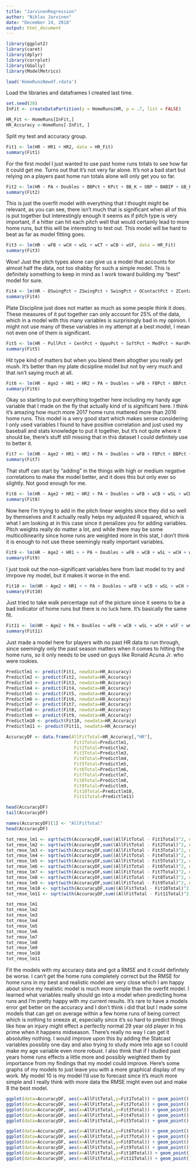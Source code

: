 ```yaml
---
title: "JarvinenRegression"
author: "Niklas Jarvinen"
date: "December 14, 2018"
output: html_document
---
```



```r
library(ggplot2)
library(caret)
library(dplyr)
library(corrplot)
library(GGally)
library(ModelMetrics)
```

```r
load('HomeRunsNewdf.rdata')
```

Load the libraries and dataframes I created last time.

```r
set.seed(28)
InFit <- createDataPartition(y = HomeRuns$HR, p = .7, list = FALSE)

HR_Fit <- HomeRuns[InFit,]
HR_Accuracy <-HomeRuns[-InFit, ]
```

Split my test and accuracy group.

```r
Fit1 <- lm(HR ~ HR1 + HR2, data = HR_Fit)
summary(Fit1)
```

For the first model I just wanted to use past home runs totals to see how far it could get me. Turns out that it's not very far alone. It's not a bad start but relying on a players past home run totals alone will only get you so far.

```r
Fit2 <- lm(HR ~ PA + Doubles + BBPct + KPct + BB_K + OBP + BABIP + GB_FB + LDPct + GBPct + FBPct + wFB + wSL + wCT + wCB + wCH + wSF + OSwingPct + ZSwingPct + SwingPct + OContactPct + ZContactPct + ContactPct + ZonePct + FStrikePct + SwStrPct + PullPct + CentPct + OppoPct + SoftPct + MedPct + HardPct + HR1 + HR2 + Age2, data = HR_Fit)
summary(Fit2)
```

This is just the overfit model with everything that I thought might be relevant, as you can see, there isn't much that is significant when all of this is put together but interestingly enough it seems as if pitch type is very important, if a hitter can hit each pitch well that would certainly lead to more home runs, but this will be interesting to test out. This model will be hard to beat as far as model fitting goes.

```r
Fit3 <- lm(HR ~ wFB + wCH + wSL + wCT + wCB + wSF, data = HR_Fit)
summary(Fit3)
```

Wow! Just the pitch types alone can give us a model that accounts for almost half the data, not too shabby for such a simple model. This is definitely something to keep in mind as I work toward building my "best" model for sure.  

```r
Fit4 <- lm(HR ~ OSwingPct + ZSwingPct + SwingPct + OContactPct + ZContactPct + ContactPct + ZonePct + FStrikePct + SwStrPct, data = HR_Fit)
summary(Fit4)
```

Plate Discipline just does not matter as much as some people think it does. These measures of it put together can only account for 25% of the data, which in a model with this many variables is surprisingly bad in my opinion. I might not use many of these variables in my attempt at a best model, I mean not even one of them is significant.

```r
Fit5 <- lm(HR ~ PullPct + CentPct + OppoPct + SoftPct + MedPct + HardPct + FBPct + GBPct + LDPct, data = HR_Fit)
summary(Fit5)
```

Hit type kind of matters but when you blend them altogther you really get mush. It's better than my plate dicsipline model but not by very much and that isn't saying much at all.

```r
Fit6 <- lm(HR ~ Age2 + HR1 + HR2 + PA + Doubles + wFB + FBPct + BBPct + HardPct + OBP + PullPct, data = HR_Fit)
summary(Fit6)
```

Okay so starting to put everything together here including my handy age variable that I made on the fly that actually kind of is significant here. I think it's amazing how much more 2017 home runs mattered more than 2016 home runs. This model is a very good start which makes sense considering I only used variables I found to have positive correlation and just used my baseball and stats knowledge to put it together, but it's not quite where it should be, there's stuff still missing that in this dataset I could definitely use to better it.

```r
Fit7 <- lm(HR ~ Age2 + HR1 + HR2 + PA + Doubles + wFB + FBPct + BBPct + HardPct + OBP + PullPct + GBPct + ZonePct + MedPct, data = HR_Fit)
summary(Fit7)
```

That stuff can start by "adding" in the things with high or medium negative correlations to make the model better, and it does this but only ever so slightly. Not good enough for me.

```r
Fit8 <- lm(HR ~ Age2 + HR1 + HR2 + PA + Doubles + wFB + wCB + wSL + wCH + wSF + wCT + FBPct + BBPct + HardPct + OBP + PullPct + GBPct + ZonePct + MedPct, data = HR_Fit)
summary(Fit8)
```

Now here I'm trying to add in the pitch linear weights since they did so well by themselves and it actually really helps my adjusted R squared, which is what I am looking at in this case since it penalizes you for adding variables. Pitch weights really do matter a lot, and while there may be some multicollinearity since home runs are weighted more in this stat, I don't think it is enough to not use these seemingly really important variables.

```r
Fit9 <- lm(HR ~ Age2 + HR1 + + PA + Doubles + wFB + wCB + wSL + wCH + wSF + wCT + FBPct + BBPct + HardPct + OBP + GBPct + ZonePct, data = HR_Fit)
summary(Fit9)
```

I just took out the non-significant variables here from last model to try and imrpove my model, but it makes it worse in the end.

```r
Fit10 <- lm(HR ~ Age2 + HR1 + + PA + Doubles + wFB + wCB + wSL + wCH + wSF + wCT + FBPct + HardPct + OBP + GBPct + ZonePct, data = HR_Fit)
summary(Fit10)
```

Just tried to take walk percentage out of the picture since it seems to be a bad indicator of home runs but there is no luck here. It's basically the same fit.

```r
Fit11 <- lm(HR ~ Age2 + PA + Doubles + wFB + wCB + wSL + wCH + wSF + wCT + FBPct + BBPct + HardPct + OBP + PullPct + GBPct + ZonePct + MedPct, data = HR_Fit)
summary(Fit11)
```

Just made a model here for players with no past HR data to run through, since seemingly only the past season matters when it comes to hitting the home runs, so it only needs to be used on guys like Ronald Acuna Jr. who were rookies.

```r
Predictlm1 <- predict(Fit1, newdata=HR_Accuracy)
Predictlm2 <- predict(Fit2, newdata=HR_Accuracy)
Predictlm3 <- predict(Fit3, newdata=HR_Accuracy)
Predictlm4 <- predict(Fit4, newdata=HR_Accuracy)
Predictlm5 <- predict(Fit5, newdata=HR_Accuracy)
Predictlm6 <- predict(Fit6, newdata=HR_Accuracy)
Predictlm7 <- predict(Fit7, newdata=HR_Accuracy)
Predictlm8 <- predict(Fit8, newdata=HR_Accuracy)
Predictlm9 <- predict(Fit9, newdata=HR_Accuracy)
Predictlm10 <- predict(Fit10, newdata=HR_Accuracy)
Predictlm11 <- predict(Fit11, newdata=HR_Accuracy)
```

```r
AccuracyDF <- data.frame(AllFitTotal=HR_Accuracy[,"HR"],
                          Fit1Total=Predictlm1,
                          Fit2Total=Predictlm2,
                          Fit3Total=Predictlm3,
                          Fit4Total=Predictlm4,
                          Fit5Total=Predictlm5,
                          Fit6Total=Predictlm6,
                          Fit7Total=Predictlm7,
                          Fit8Total=Predictlm8,
                          Fit9Total=Predictlm9,
                          Fit10Total=Predictlm10,
                          Fit11Total=Predictlm11)

head(AccuracyDF)
tail(AccuracyDF)
```

```r
names(AccuracyDF)[1] <- "AllFitTotal"
head(AccuracyDF)
```


```r
tot_rmse_lm1 <- sqrt(with(AccuracyDF,sum((AllFitTotal - Fit1Total)^2, na.rm = TRUE))/nrow(AccuracyDF))
tot_rmse_lm2 <- sqrt(with(AccuracyDF,sum((AllFitTotal - Fit2Total)^2, na.rm = TRUE))/nrow(AccuracyDF))
tot_rmse_lm3 <- sqrt(with(AccuracyDF,sum((AllFitTotal - Fit3Total)^2, na.rm = TRUE))/nrow(AccuracyDF))
tot_rmse_lm4 <- sqrt(with(AccuracyDF,sum((AllFitTotal - Fit4Total)^2, na.rm = TRUE))/nrow(AccuracyDF))
tot_rmse_lm5 <- sqrt(with(AccuracyDF,sum((AllFitTotal - Fit5Total)^2, na.rm = TRUE))/nrow(AccuracyDF))
tot_rmse_lm6 <- sqrt(with(AccuracyDF,sum((AllFitTotal - Fit6Total)^2, na.rm = TRUE))/nrow(AccuracyDF))
tot_rmse_lm7 <- sqrt(with(AccuracyDF,sum((AllFitTotal - Fit7Total)^2, na.rm = TRUE))/nrow(AccuracyDF))
tot_rmse_lm8 <- sqrt(with(AccuracyDF,sum((AllFitTotal - Fit8Total)^2, na.rm = TRUE))/nrow(AccuracyDF))
tot_rmse_lm9 <- sqrt(with(AccuracyDF,sum((AllFitTotal - Fit9Total)^2, na.rm = TRUE))/nrow(AccuracyDF))
tot_rmse_lm10 <- sqrt(with(AccuracyDF,sum((AllFitTotal - Fit10Total)^2, na.rm = TRUE))/nrow(AccuracyDF))
tot_rmse_lm11 <- sqrt(with(AccuracyDF,sum((AllFitTotal - Fit11Total)^2, na.rm = TRUE))/nrow(AccuracyDF))
```


```r
tot_rmse_lm1
tot_rmse_lm2
tot_rmse_lm3
tot_rmse_lm4
tot_rmse_lm5
tot_rmse_lm6
tot_rmse_lm7
tot_rmse_lm8
tot_rmse_lm9
tot_rmse_lm10
tot_rmse_lm11
```

Fit the models with my accuracy data and got a RMSE and it could definitely be worse. I can't get the home runs completely correct but the RMSE for home runs in my best and realistic model are very close which I am happy about since my realistic model is much more simple than the overfit model. I learned what variables really should go into a model when predicting home runs and I'm pretty happy with my current results. It's rare to have a models error get better on the accuracy and I don't think i did that but I made some models that can get on average within a few home runs of being correct which is nothing to sneeze at, especially since it's so hard to predict things like how an injury might effect a perfectly normal 29 year old player in his prime when it happens midseason. There's really no way I can get it absolutley nothing. I would improve upon this by adding the Statcast variables possibly one day and also trying to study more into age so I could make my age variable even more robust. I also think that if I studied past years home runs effects a little more and possibly weighted them by importance from my findings that my model could improve. Here's some graphs of my models to just leave you with a more graphical display of my work. My model 10 is my model I'd use to forecast since it's much more simple and I really think with more data the RMSE might even out and make 8 the best model.

```r
ggplot(data=AccuracyDF, aes(x=AllFitTotal,y=Fit1Total)) + geom_point() + geom_smooth(method = "lm")
ggplot(data=AccuracyDF, aes(x=AllFitTotal,y=Fit2Total)) + geom_point() + geom_smooth(method = "lm")
ggplot(data=AccuracyDF, aes(x=AllFitTotal,y=Fit3Total)) + geom_point() + geom_smooth(method = "lm")
ggplot(data=AccuracyDF, aes(x=AllFitTotal,y=Fit4Total)) + geom_point() + geom_smooth(method = "lm")
ggplot(data=AccuracyDF, aes(x=AllFitTotal,y=Fit5Total)) + geom_point() + geom_smooth(method = "lm")
```

```r
ggplot(data=AccuracyDF, aes(x=AllFitTotal,y=Fit6Total)) + geom_point() + geom_smooth(method = "lm")
ggplot(data=AccuracyDF, aes(x=AllFitTotal,y=Fit7Total)) + geom_point() + geom_smooth(method = "lm")
ggplot(data=AccuracyDF, aes(x=AllFitTotal,y=Fit8Total)) + geom_point() + geom_smooth(method = "lm")
ggplot(data=AccuracyDF, aes(x=AllFitTotal,y=Fit9Total)) + geom_point() + geom_smooth(method = "lm")
ggplot(data=AccuracyDF, aes(x=AllFitTotal,y=Fit10Total)) + geom_point() + geom_smooth(method = "lm")
ggplot(data=AccuracyDF, aes(x=AllFitTotal,y=Fit11Total)) + geom_point() + geom_smooth(method = "lm")
```

